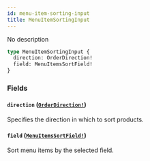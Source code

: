 ```yaml
---
id: menu-item-sorting-input
title: MenuItemSortingInput
---
```


No description

```graphql
type MenuItemSortingInput {
  direction: OrderDirection!
  field: MenuItemsSortField!
}
```

### Fields

#### `direction` ([`OrderDirection!`](/docs/developer/api-reference/enums/order-direction))

Specifies the direction in which to sort products.

#### `field` ([`MenuItemsSortField!`](/docs/developer/api-reference/enums/menu-items-sort-field))

Sort menu items by the selected field.
